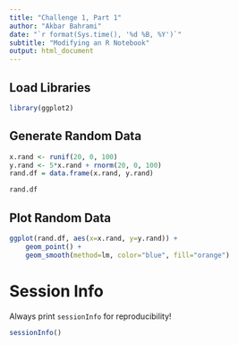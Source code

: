 ```yaml
---
title: "Challenge 1, Part 1"
author: "Akbar Bahrami"
date: "`r format(Sys.time(), '%d %B, %Y')`"
subtitle: "Modifying an R Notebook"
output: html_document
---
```


## Load Libraries
```r
library(ggplot2)
```

## Generate Random Data
```r
x.rand <- runif(20, 0, 100)
y.rand <- 5*x.rand + rnorm(20, 0, 100)
rand.df = data.frame(x.rand, y.rand)

rand.df
```

## Plot Random Data
```r
ggplot(rand.df, aes(x=x.rand, y=y.rand)) +
    geom_point() +
    geom_smooth(method=lm, color="blue", fill="orange")
```

# Session Info
Always print `sessionInfo` for reproducibility!
```r
sessionInfo()
```

